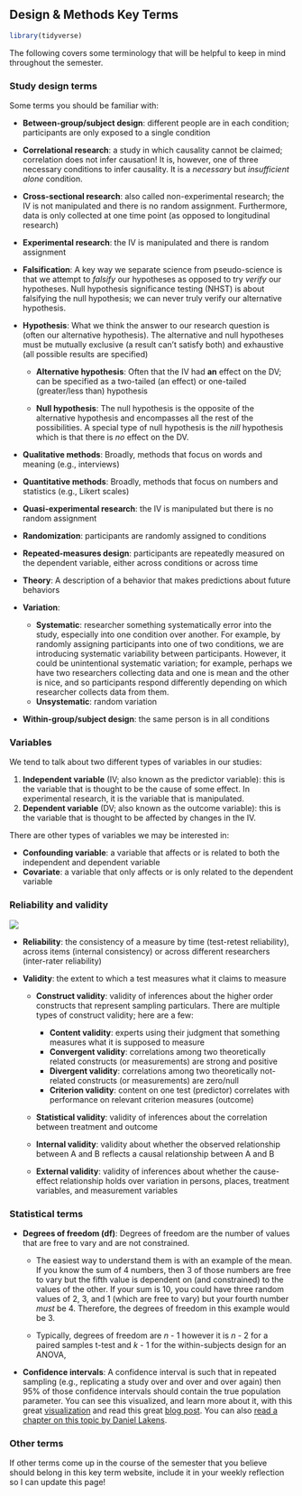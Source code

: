 ## Design & Methods Key Terms

```r
library(tidyverse)
```

The following covers some terminology that will be helpful to keep in mind throughout the semester.

### Study design terms

Some terms you should be familiar with:

-   **Between-group/subject design**: different people are in each condition; participants are only exposed to a single condition

-   **Correlational research**: a study in which causality cannot be claimed; correlation does not infer causation! It is, however, one of three necessary conditions to infer causality. It is a *necessary* but *insufficient alone* condition.

-   **Cross-sectional research**: also called non-experimental research; the IV is not manipulated and there is no random assignment. Furthermore, data is only collected at one time point (as opposed to longitudinal research)

-   **Experimental research**: the IV is manipulated and there is random assignment

-   **Falsification**: A key way we separate science from pseudo-science is that we attempt to *falsify* our hypotheses as opposed to try *verify* our hypotheses. Null hypothesis significance testing (NHST) is about falsifying the null hypothesis; we can never truly verify our alternative hypothesis.

-   **Hypothesis**: What we think the answer to our research question is (often our alternative hypothesis). The alternative and null hypotheses must be mutually exclusive (a result can't satisfy both) and exhaustive (all possible results are specified)

    -   **Alternative hypothesis**: Often that the IV had **an** effect on the DV; can be specified as a two-tailed (an effect) or one-tailed (greater/less than) hypothesis

    -   **Null hypothesis**: The null hypothesis is the opposite of the alternative hypothesis and encompasses all the rest of the possibilities. A special type of null hypothesis is the *nill* hypothesis which is that there is *no* effect on the DV.

-   **Qualitative methods**: Broadly, methods that focus on words and meaning (e.g., interviews)

-   **Quantitative methods**: Broadly, methods that focus on numbers and statistics (e.g., Likert scales)

-   **Quasi-experimental research**: the IV is manipulated but there is no random assignment

-   **Randomization**: participants are randomly assigned to conditions

-   **Repeated-measures design**: participants are repeatedly measured on the dependent variable, either across conditions or across time

-   **Theory**: A description of a behavior that makes predictions about future behaviors

-   **Variation**:

    -   **Systematic**: researcher something systematically error into the study, especially into one condition over another. For example, by randomly assigning participants into one of two conditions, we are introducing systematic variability between participants. However, it could be unintentional systematic variation; for example, perhaps we have two researchers collecting data and one is mean and the other is nice, and so participants respond differently depending on which researcher collects data from them.
    -   **Unsystematic**: random variation

-   **Within-group/subject design**: the same person is in all conditions

### Variables

We tend to talk about two different types of variables in our studies:

1.  **Independent variable** (IV; also known as the predictor variable): this is the variable that is thought to be the cause of some effect. In experimental research, it is the variable that is manipulated.
2.  **Dependent variable** (DV; also known as the outcome variable): this is the variable that is thought to be affected by changes in the IV.

There are other types of variables we may be interested in:

-   **Confounding variable**: a variable that affects or is related to both the independent and dependent variable
-   **Covariate**: a variable that only affects or is only related to the dependent variable

### Reliability and validity

![](images/01-intro/reliability-validity.jpg)

-   **Reliability**: the consistency of a measure by time (test-retest reliability), across items (internal consistency) or across different researchers (inter-rater reliability)

-   **Validity**: the extent to which a test measures what it claims to measure

    -   **Construct validity**: validity of inferences about the higher order constructs that represent sampling particulars. There are multiple types of construct validity; here are a few:

        -   **Content validity**: experts using their judgment that something measures what it is supposed to measure
        -   **Convergent validity**: correlations among two theoretically related constructs (or measurements) are strong and positive
        -   **Divergent validity**: correlations among two theoretically not-related constructs (or measurements) are zero/null
        -   **Criterion validity**: content on one test (predictor) correlates with performance on relevant criterion measures (outcome)

    -   **Statistical validity**: validity of inferences about the correlation between treatment and outcome

    -   **Internal validity**: validity about whether the observed relationship between A and B reflects a causal relationship between A and B

    -   **External validity**: validity of inferences about whether the cause-effect relationship holds over variation in persons, places, treatment variables, and measurement variables

### Statistical terms

-   **Degrees of freedom (df)**: Degrees of freedom are the number of values that are free to vary and are not constrained.

    -   The easiest way to understand them is with an example of the mean. If you know the sum of 4 numbers, then 3 of those numbers are free to vary but the fifth value is dependent on (and constrained) to the values of the other. If your sum is 10, you could have three random values of 2, 3, and 1 (which are free to vary) but your fourth number *must* be 4. Therefore, the degrees of freedom in this example would be 3.

    -   Typically, degrees of freedom are *n* - 1 however it is *n* - 2 for a paired samples t-test and *k* - 1 for the within-subjects design for an ANOVA,

-   **Confidence intervals**: A confidence interval is such that in repeated sampling (e.g., replicating a study over and over and over again) then 95% of those confidence intervals should contain the true population parameter. You can see this visualized, and learn more about it, with this great [visualization](https://rpsychologist.com/d3/ci/) and read this great [blog post](http://daniellakens.blogspot.com/2016/03/the-difference-between-confidence.html). You can also [read a chapter on this topic by Daniel Lakens](https://lakens.github.io/statistical_inferences/confint.html).

### Other terms

If other terms come up in the course of the semester that you believe should belong in this key term website, include it in your weekly reflection so I can update this page!
